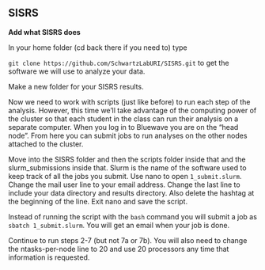 ## SISRS

**Add what SISRS does**


In your home folder (cd back there if you need to) type 

`git clone https://github.com/SchwartzLabURI/SISRS.git` to get the software we will use to analyze your data.

Make a new folder for your SISRS results.

Now we need to work with scripts (just like before) to run each step of the analysis.
However, this time we'll take advantage of the computing power of the cluster
so that each student in the class can run their analysis on a separate computer.
When you log in to Bluewave you are on the "head node".
From here you can submit jobs to run analyses on the other nodes attached to the cluster.

Move into the SISRS folder and then the scripts folder inside that and the slurm_submissions inside that.
Slurm is the name of the software used to keep track of all the jobs you submit.
Use nano to open `1_submit.slurm`.
Change the mail user line to your email address.
Change the last line to include your data directory and results directory. Also delete the hashtag at the beginning of the line.
Exit nano and save the script.

Instead of running the script with the `bash` command you will submit a job as `sbatch 1_submit.slurm`.
You will get an email when your job is done.

Continue to run steps 2-7 (but not 7a or 7b).
You will also need to change the ntasks-per-node line to 20 and use 20 processors any time that information is requested.
